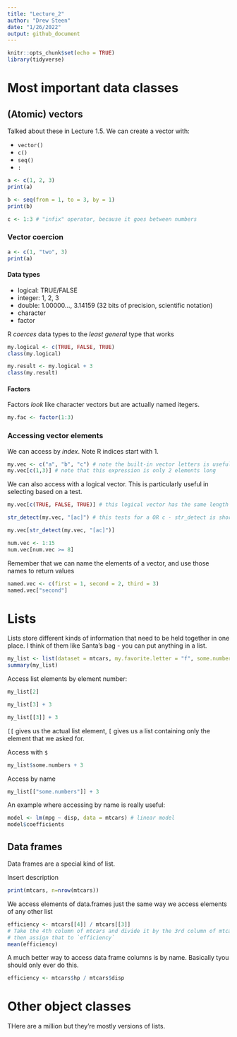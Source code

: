 ```yaml
---
title: "Lecture_2"
author: "Drew Steen"
date: "1/26/2022"
output: github_document
---
```


```r
knitr::opts_chunk$set(echo = TRUE)
library(tidyverse)
```

# Most important data classes

## (Atomic) vectors

Talked about these in Lecture 1.5. We can create a vector with:

* `vector()`
* `c()`
* `seq()`
* `:`

```r
a <- c(1, 2, 3)
print(a)
```

```r
b <- seq(from = 1, to = 3, by = 1)
print(b)
```

```r
c <- 1:3 # "infix" operator, because it goes between numbers
```

### Vector coercion

```r
a <- c(1, "two", 3)
print(a)
```

#### Data types

* logical: TRUE/FALSE
* integer: 1, 2, 3
* double: 1.00000..., 3.14159 (32 bits of precision, scientific notation)
* character
* factor

R *coerces* data types to the *least general* type that works

```r
my.logical <- c(TRUE, FALSE, TRUE)
class(my.logical)
```

```r
my.result <- my.logical + 3
class(my.result)
```

#### Factors

Factors *look* like character vectors but are actually named itegers.
```r
my.fac <- factor(1:3)
```

### Accessing vector elements

We can access by *index*. Note R indices start with 1.

```r
my.vec <- c("a", "b", "c") # note the built-in vector letters is useful
my.vec[c(1,3)] # note that this expression is only 2 elements long
```

We can also access with a logical vector. This is particularly useful in selecting based on a test.

```r
my.vec[c(TRUE, FALSE, TRUE)] # this logical vector has the same length as the vector
```

```r
str_detect(my.vec, "[ac]") # this tests for a OR c - str_detect is short for "string detect"
```

```r
my.vec[str_detect(my.vec, "[ac]")]
```

```r
num.vec <- 1:15
num.vec[num.vec >= 8]
```

Remember that we can name the elements of a vector, and use those names to return values
```r
named.vec <- c(first = 1, second = 2, third = 3)
named.vec["second"]
```

# Lists

Lists store different kinds of information that need to be held together in one place. I think of them like Santa's bag - you can put anything in a list.

```r
my_list <- list(dataset = mtcars, my.favorite.letter = "f", some.numbers = 1:7)
summary(my_list)
```

Access list elements by element number:

```r
my_list[2]
```

```r
my_list[3] + 3
```


```r
my_list[[3]] + 3
```

`[[` gives us the actual list element, `[` gives us a list containing only the element that we asked for.

Access with `$`
```r
my_list$some.numbers + 3
```

Access by name
```r
my_list[["some.numbers"]] + 3
```

An example where accessing by name is really useful:

```r
model <- lm(mpg ~ disp, data = mtcars) # linear model
model$coefficients
```

## Data frames

Data frames are a special kind of list.

Insert description

```r
print(mtcars, n=nrow(mtcars))
```
We access elements of data.frames just the same way we access elements of any other list
```r
efficiency <- mtcars[[4]] / mtcars[[3]]
# Take the 4th column of mtcars and divide it by the 3rd column of mtcars
# then assign that to `efficiency`
mean(efficiency)
```
A much better way to access data frame columns is by name. Basically tyou should only ever do this.
```r
efficiency <- mtcars$hp / mtcars$disp
```

# Other object classes
THere are a million but they're mostly versions of lists.
